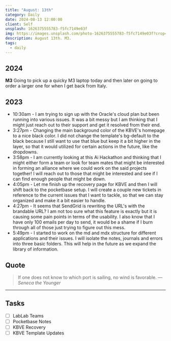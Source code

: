 ```yaml
---
title: "August: 13th"
category: Daily
date: 2024-08-13 12:00:00
client: Self
unsplash: 1626375555783-f5fc7149e03f
img: https://images.unsplash.com/photo-1626375555783-f5fc7149e03f?crop=entropy&cs=srgb&fm=jpg&ixid=MnwzNjM5Nzd8MHwxfHJhbmRvbXx8fHx8fHx8fDE2ODE3NDg2ODY&ixlib=rb-4.0.3&q=85
description: August 13th. M3.
tags:
  - daily
---
```


## 2024

**M3**
Going to pick up a quicky M3 laptop today and then later on going to order a larger one for when I get back from Italy.


<Adsense />

## 2023
- 10:30am - I am trying to sign up with the Oracle's cloud plan but been running into various issues. It was a bit messy but I am thinking that I might just reach out to their support and get it resolved from their end. 
- 3:27pm - Changing the main background color of the KBVE's homepage to a nice black color. I did not change the template's bg-default to the black because I still want to use that blue but keep it a bit higher in the layer, so that it would utilized for certain actions in the future, like the dropdowns. 
- 3:58pm - I am currently looking at this Ai Hackathon and thinking that I might either form a team or look for team mates that might be interested in forming an alliance where we could work on the said projects together! I will reach out to those that might be interested and see if I can find enough people that might be down.
- 4:05pm - Let me finish up the recovery page for KBVE and then I will shift back to the pocketbase setup. I will create a couple new tickets in reference to the current issues that I want to tackle, so that we can stay organized and make it a bit easier to handle. 
- 4:27pm - It seems that SendGrid is rewriting the URL's with the brandable URL? I am not too sure what this feature is exactly but it is causing some pain points in terms of the usability. I also know that I have only 100 emails per day to send, it would be a shame if I burn through all of those just trying to figure out this mess. 
- 5:49pm - I started to work on the md and mdx structure for different applications and their issues. I will isolate the notes, journals and errors into three basic folders. This will help in the future as we expand the library of information.

## Quote

> If one does not know to which port is sailing, no wind is favorable.
> — <cite>Seneca the Younger</cite>

---

## Tasks

- [ ] LabLab Teams
- [ ] Pocketbase Notes
- [ ] KBVE Recovery
- [ ] KBVE Template Updates